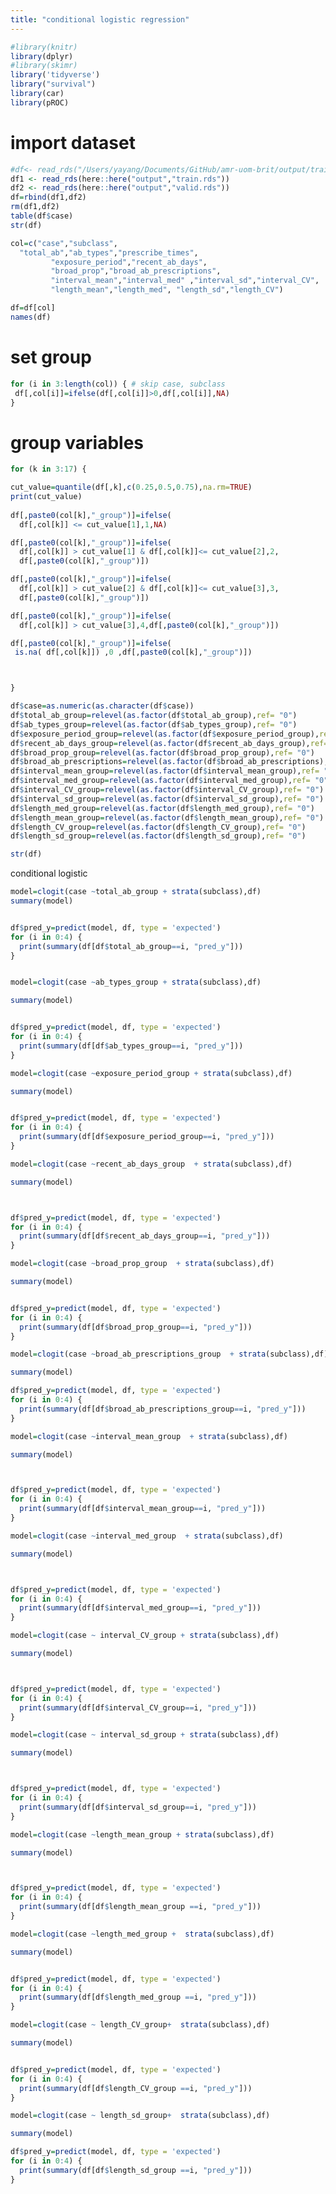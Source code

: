 ```yaml
---
title: "conditional logistic regression"
---
```


```r
#library(knitr)
library(dplyr)
#library(skimr)
library('tidyverse')
library("survival")
library(car)
library(pROC)
```

# import dataset
```r
#df<- read_rds("/Users/yayang/Documents/GitHub/amr-uom-brit/output/train_X.rds")
df1 <- read_rds(here::here("output","train.rds"))
df2 <- read_rds(here::here("output","valid.rds"))
df=rbind(df1,df2)
rm(df1,df2)
table(df$case)
str(df)

col=c("case","subclass",
  "total_ab","ab_types","prescribe_times",
         "exposure_period","recent_ab_days", 
         "broad_prop","broad_ab_prescriptions",
         "interval_mean","interval_med" ,"interval_sd","interval_CV",
         "length_mean","length_med", "length_sd","length_CV")

df=df[col]
names(df)
```

# set group
```r
for (i in 3:length(col)) { # skip case, subclass
 df[,col[i]]=ifelse(df[,col[i]]>0,df[,col[i]],NA)
}
```

# group variables
```r
for (k in 3:17) {

cut_value=quantile(df[,k],c(0.25,0.5,0.75),na.rm=TRUE)
print(cut_value)
  
df[,paste0(col[k],"_group")]=ifelse(
  df[,col[k]] <= cut_value[1],1,NA)  

df[,paste0(col[k],"_group")]=ifelse(
  df[,col[k]] > cut_value[1] & df[,col[k]]<= cut_value[2],2, 
  df[,paste0(col[k],"_group")])  

df[,paste0(col[k],"_group")]=ifelse(
  df[,col[k]] > cut_value[2] & df[,col[k]]<= cut_value[3],3, 
  df[,paste0(col[k],"_group")])  

df[,paste0(col[k],"_group")]=ifelse(
  df[,col[k]] > cut_value[3],4,df[,paste0(col[k],"_group")])  

df[,paste0(col[k],"_group")]=ifelse(
 is.na( df[,col[k]]) ,0 ,df[,paste0(col[k],"_group")])  



}
```




```r

df$case=as.numeric(as.character(df$case))
df$total_ab_group=relevel(as.factor(df$total_ab_group),ref= "0")
df$ab_types_group=relevel(as.factor(df$ab_types_group),ref= "0")
df$exposure_period_group=relevel(as.factor(df$exposure_period_group),ref= "0")
df$recent_ab_days_group=relevel(as.factor(df$recent_ab_days_group),ref= "0")
df$broad_prop_group=relevel(as.factor(df$broad_prop_group),ref= "0")
df$broad_ab_prescriptions=relevel(as.factor(df$broad_ab_prescriptions),ref= "0")
df$interval_mean_group=relevel(as.factor(df$interval_mean_group),ref= "0")
df$interval_med_group=relevel(as.factor(df$interval_med_group),ref= "0")
df$interval_CV_group=relevel(as.factor(df$interval_CV_group),ref= "0")
df$interval_sd_group=relevel(as.factor(df$interval_sd_group),ref= "0")
df$length_med_group=relevel(as.factor(df$length_med_group),ref= "0")
df$length_mean_group=relevel(as.factor(df$length_mean_group),ref= "0")
df$length_CV_group=relevel(as.factor(df$length_CV_group),ref= "0")
df$length_sd_group=relevel(as.factor(df$length_sd_group),ref= "0")

str(df)
```


conditional logistic

```r
model=clogit(case ~total_ab_group + strata(subclass),df) 
summary(model)


df$pred_y=predict(model, df, type = 'expected')
for (i in 0:4) {
  print(summary(df[df$total_ab_group==i, "pred_y"]))
}



```

```r
model=clogit(case ~ab_types_group + strata(subclass),df) 

summary(model)


df$pred_y=predict(model, df, type = 'expected')
for (i in 0:4) {
  print(summary(df[df$ab_types_group==i, "pred_y"]))
}

```

```r
model=clogit(case ~exposure_period_group + strata(subclass),df) 

summary(model)


df$pred_y=predict(model, df, type = 'expected')
for (i in 0:4) {
  print(summary(df[df$exposure_period_group==i, "pred_y"]))
}
```

```r
model=clogit(case ~recent_ab_days_group  + strata(subclass),df) 

summary(model)



df$pred_y=predict(model, df, type = 'expected')
for (i in 0:4) {
  print(summary(df[df$recent_ab_days_group==i, "pred_y"]))
}
```

```r
model=clogit(case ~broad_prop_group  + strata(subclass),df) 

summary(model)


df$pred_y=predict(model, df, type = 'expected')
for (i in 0:4) {
  print(summary(df[df$broad_prop_group==i, "pred_y"]))
}
```

```r
model=clogit(case ~broad_ab_prescriptions_group  + strata(subclass),df) 

summary(model)

df$pred_y=predict(model, df, type = 'expected')
for (i in 0:4) {
  print(summary(df[df$broad_ab_prescriptions_group==i, "pred_y"]))
}


```

```r
model=clogit(case ~interval_mean_group  + strata(subclass),df) 

summary(model)



df$pred_y=predict(model, df, type = 'expected')
for (i in 0:4) {
  print(summary(df[df$interval_mean_group==i, "pred_y"]))
}

```

```r
model=clogit(case ~interval_med_group  + strata(subclass),df) 

summary(model)



df$pred_y=predict(model, df, type = 'expected')
for (i in 0:4) {
  print(summary(df[df$interval_med_group==i, "pred_y"]))
}
```

```r
model=clogit(case ~ interval_CV_group + strata(subclass),df) 

summary(model)



df$pred_y=predict(model, df, type = 'expected')
for (i in 0:4) {
  print(summary(df[df$interval_CV_group==i, "pred_y"]))
}
```

```r
model=clogit(case ~ interval_sd_group + strata(subclass),df) 

summary(model)



df$pred_y=predict(model, df, type = 'expected')
for (i in 0:4) {
  print(summary(df[df$interval_sd_group==i, "pred_y"]))
}
```



```r
model=clogit(case ~length_mean_group + strata(subclass),df) 

summary(model)



df$pred_y=predict(model, df, type = 'expected')
for (i in 0:4) {
  print(summary(df[df$length_mean_group ==i, "pred_y"]))
}
```

```r
model=clogit(case ~length_med_group +  strata(subclass),df) 

summary(model)


df$pred_y=predict(model, df, type = 'expected')
for (i in 0:4) {
  print(summary(df[df$length_med_group ==i, "pred_y"]))
}
```

```r
model=clogit(case ~ length_CV_group+  strata(subclass),df) 

summary(model)


df$pred_y=predict(model, df, type = 'expected')
for (i in 0:4) {
  print(summary(df[df$length_CV_group ==i, "pred_y"]))
}
```

```r
model=clogit(case ~ length_sd_group+  strata(subclass),df) 

summary(model)

df$pred_y=predict(model, df, type = 'expected')
for (i in 0:4) {
  print(summary(df[df$length_sd_group ==i, "pred_y"]))
}
```
